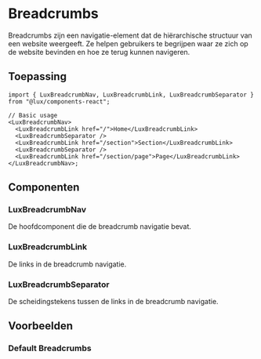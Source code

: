 
<Meta of={BreadcrumbsStories} />

# Breadcrumbs

<CitationDocumentation
  component="Utrecht Breadcrumbs"
  url="https://nl-design-system.github.io/utrecht/storybook-css/index.html?path=/docs/css-breadcrumb-nav--docs"
/>

Breadcrumbs zijn een navigatie-element dat de hiërarchische structuur van een website weergeeft. Ze helpen gebruikers te begrijpen waar ze zich op de website bevinden en hoe ze terug kunnen navigeren.

## Toepassing

```tsx
import { LuxBreadcrumbNav, LuxBreadcrumbLink, LuxBreadcrumbSeparator } from "@lux/components-react";

// Basic usage
<LuxBreadcrumbNav>
  <LuxBreadcrumbLink href="/">Home</LuxBreadcrumbLink>
  <LuxBreadcrumbSeparator />
  <LuxBreadcrumbLink href="/section">Section</LuxBreadcrumbLink>
  <LuxBreadcrumbSeparator />
  <LuxBreadcrumbLink href="/section/page">Page</LuxBreadcrumbLink>
</LuxBreadcrumbNav>;
```

## Componenten

### LuxBreadcrumbNav

De hoofdcomponent die de breadcrumb navigatie bevat.

### LuxBreadcrumbLink

De links in de breadcrumb navigatie.

### LuxBreadcrumbSeparator

De scheidingstekens tussen de links in de breadcrumb navigatie.

## Voorbeelden

### Default Breadcrumbs

<Description of={BreadcrumbsStories.Default} />
<Canvas of={BreadcrumbsStories.Default} />
